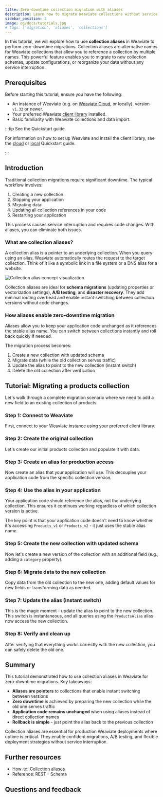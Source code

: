 ```yaml
---
title: Zero-downtime collection migration with aliases
description: Learn how to migrate Weaviate collections without service interruption using aliases
sidebar_position: 3
image: og/docs/tutorials.jpg
# tags: ['migration', 'aliases', 'collections']
---
```



In this tutorial, we will explore how to use **collection aliases** in Weaviate to perform zero-downtime migrations. Collection aliases are alternative names for Weaviate collections that allow you to reference a collection by multiple names. This powerful feature enables you to migrate to new collection schemas, update configurations, or reorganize your data without any service interruption.

## Prerequisites

Before starting this tutorial, ensure you have the following:

- An instance of Weaviate (e.g. on [Weaviate Cloud](https://console.weaviate.cloud), or locally), version `v1.32` or newer.
- Your preferred Weaviate [client library](../client-libraries/index.mdx) installed.
- Basic familiarity with Weaviate collections and data import.

:::tip See the Quickstart guide

For information on how to set up Weaviate and install the client library, see the [cloud](../quickstart/index.md) or [local](../quickstart/local.md) Quickstart guide.

:::

## Introduction

Traditional collection migrations require significant downtime. The typical workflow involves:

1. Creating a new collection
2. Stopping your application
3. Migrating data
4. Updating all collection references in your code
5. Restarting your application

This process causes service interruption and requires code changes. With aliases, you can eliminate both issues.

### What are collection aliases?

A collection alias is a pointer to an underlying collection. When you query using an alias, Weaviate automatically routes the request to the target collection. Think of it like a symbolic link in a file system or a DNS alias for a website.

![Collection alias concept visualization](./_includes/collection_alias_tutorial.png "Collection alias concept visualization")

Collection aliases are ideal for **schema migrations** (updating properties or vectorization settings), **A/B testing**, and **disaster recovery**. They add minimal routing overhead and enable instant switching between collection versions without code changes.


<CollectionAliasUsage />

### How aliases enable zero-downtime migration

Aliases allow you to keep your application code unchanged as it references the stable alias name. You can switch between collections instantly and roll back quickly if needed.

The migration process becomes:

1. Create a new collection with updated schema
2. Migrate data (while the old collection serves traffic)
3. Update the alias to point to the new collection (instant switch)
4. Delete the old collection after verification

## Tutorial: Migrating a products collection

Let's walk through a complete migration scenario where we need to add a new field to an existing collection of products.

### Step 1: Connect to Weaviate

First, connect to your Weaviate instance using your preferred client library.

<Tabs groupId="languages">
  <TabItem value="py" label="Python Client v4">
    <FilteredTextBlock
      text={PyCode}
      startMarker="# START ConnectToWeaviate"
      endMarker="# END ConnectToWeaviate"
      language="py"
    />
  </TabItem>
  <TabItem value="js" label="JS/TS Client v3">
    <FilteredTextBlock
      text={TSCode}
      startMarker="// START ConnectToWeaviate"
      endMarker="// END ConnectToWeaviate"
      language="js"
    />
  </TabItem>
  <TabItem value="java" label="Java">
    <FilteredTextBlock
      text={JavaCode}
      startMarker="// START ConnectToWeaviate"
      endMarker="// END ConnectToWeaviate"
      language="java"
    />
  </TabItem>
  <TabItem value="go" label="Go">
    <FilteredTextBlock
      text={GoCode}
      startMarker="// START ConnectToWeaviate"
      endMarker="// END ConnectToWeaviate"
      language="go"
    />
  </TabItem>
</Tabs>

### Step 2: Create the original collection

Let's create our initial products collection and populate it with data.

<Tabs groupId="languages">
  <TabItem value="py" label="Python Client v4">
    <FilteredTextBlock
      text={PyCode}
      startMarker="# START Step1CreateOriginal"
      endMarker="# END Step1CreateOriginal"
      language="py"
    />
  </TabItem>
  <TabItem value="js" label="JS/TS Client v3">
    <FilteredTextBlock
      text={TSCode}
      startMarker="// START Step1CreateOriginal"
      endMarker="// END Step1CreateOriginal"
      language="js"
    />
  </TabItem>
  <TabItem value="java" label="Java">
    <FilteredTextBlock
      text={JavaCode}
      startMarker="// START Step1CreateOriginal"
      endMarker="// END Step1CreateOriginal"
      language="java"
    />
  </TabItem>
  <TabItem value="go" label="Go">
    <FilteredTextBlock
      text={GoCode}
      startMarker="// START Step1CreateOriginal"
      endMarker="// END Step1CreateOriginal"
      language="go"
    />
  </TabItem>
</Tabs>

### Step 3: Create an alias for production access

Now create an alias that your application will use. This decouples your application code from the specific collection version.

<Tabs groupId="languages">
  <TabItem value="py" label="Python Client v4">
    <FilteredTextBlock
      text={PyCode}
      startMarker="# START Step2CreateAlias"
      endMarker="# END Step2CreateAlias"
      language="py"
    />
  </TabItem>
  <TabItem value="js" label="JS/TS Client v3">
    <FilteredTextBlock
      text={TSCode}
      startMarker="// START Step2CreateAlias"
      endMarker="// END Step2CreateAlias"
      language="js"
    />
  </TabItem>
  <TabItem value="java" label="Java">
    <FilteredTextBlock
      text={JavaCode}
      startMarker="// START Step2CreateAlias"
      endMarker="// END Step2CreateAlias"
      language="java"
    />
  </TabItem>
  <TabItem value="go" label="Go">
    <FilteredTextBlock
      text={GoCode}
      startMarker="// START Step2CreateAlias"
      endMarker="// END Step2CreateAlias"
      language="go"
    />
  </TabItem>
</Tabs>

### Step 4: Use the alias in your application

Your application code should reference the alias, not the underlying collection. This ensures it continues working regardless of which collection version is active.

<Tabs groupId="languages">
  <TabItem value="py" label="Python Client v4">
    <FilteredTextBlock
      text={PyCode}
      startMarker="# START MigrationUseAlias"
      endMarker="# END MigrationUseAlias"
      language="py"
    />
  </TabItem>
  <TabItem value="js" label="JS/TS Client v3">
    <FilteredTextBlock
      text={TSCode}
      startMarker="// START MigrationUseAlias"
      endMarker="// END MigrationUseAlias"
      language="js"
    />
  </TabItem>
  <TabItem value="java" label="Java">
    <FilteredTextBlock
      text={JavaCode}
      startMarker="// START MigrationUseAlias"
      endMarker="// END MigrationUseAlias"
      language="java"
    />
  </TabItem>
  <TabItem value="go" label="Go">
    <FilteredTextBlock
      text={GoCode}
      startMarker="// START MigrationUseAlias"
      endMarker="// END MigrationUseAlias"
      language="go"
    />
  </TabItem>
</Tabs>

The key point is that your application code doesn't need to know whether it's accessing `Products_v1` or `Products_v2` - it just uses the stable alias name.

### Step 5: Create the new collection with updated schema

Now let's create a new version of the collection with an additional field (e.g., adding a `category` property).

<Tabs groupId="languages">
  <TabItem value="py" label="Python Client v4">
    <FilteredTextBlock
      text={PyCode}
      startMarker="# START Step3NewCollection"
      endMarker="# END Step3NewCollection"
      language="py"
    />
  </TabItem>
  <TabItem value="js" label="JS/TS Client v3">
    <FilteredTextBlock
      text={TSCode}
      startMarker="// START Step3NewCollection"
      endMarker="// END Step3NewCollection"
      language="js"
    />
  </TabItem>
  <TabItem value="java" label="Java">
    <FilteredTextBlock
      text={JavaCode}
      startMarker="// START Step3NewCollection"
      endMarker="// END Step3NewCollection"
      language="java"
    />
  </TabItem>
  <TabItem value="go" label="Go">
    <FilteredTextBlock
      text={GoCode}
      startMarker="// START Step3NewCollection"
      endMarker="// END Step3NewCollection"
      language="go"
    />
  </TabItem>
</Tabs>

### Step 6: Migrate data to the new collection

Copy data from the old collection to the new one, adding default values for new fields or transforming data as needed.

<Tabs groupId="languages">
  <TabItem value="py" label="Python Client v4">
    <FilteredTextBlock
      text={PyCode}
      startMarker="# START Step4MigrateData"
      endMarker="# END Step4MigrateData"
      language="py"
    />
  </TabItem>
  <TabItem value="js" label="JS/TS Client v3">
    <FilteredTextBlock
      text={TSCode}
      startMarker="// START Step4MigrateData"
      endMarker="// END Step4MigrateData"
      language="js"
    />
  </TabItem>
  <TabItem value="java" label="Java">
    <FilteredTextBlock
      text={JavaCode}
      startMarker="// START Step4MigrateData"
      endMarker="// END Step4MigrateData"
      language="java"
    />
  </TabItem>
  <TabItem value="go" label="Go">
    <FilteredTextBlock
      text={GoCode}
      startMarker="// START Step4MigrateData"
      endMarker="// END Step4MigrateData"
      language="go"
    />
  </TabItem>
</Tabs>

### Step 7: Update the alias (instant switch)

This is the magic moment - update the alias to point to the new collection. This switch is instantaneous, and all queries using the `ProductsAlias` alias now access the new collection.

<Tabs groupId="languages">
  <TabItem value="py" label="Python Client v4">
    <FilteredTextBlock
      text={PyCode}
      startMarker="# START Step5UpdateAlias"
      endMarker="# END Step5UpdateAlias"
      language="py"
    />
  </TabItem>
  <TabItem value="js" label="JS/TS Client v3">
    <FilteredTextBlock
      text={TSCode}
      startMarker="// START Step5UpdateAlias"
      endMarker="// END Step5UpdateAlias"
      language="js"
    />
  </TabItem>
  <TabItem value="java" label="Java">
    <FilteredTextBlock
      text={JavaCode}
      startMarker="// START Step5UpdateAlias"
      endMarker="// END Step5UpdateAlias"
      language="java"
    />
  </TabItem>
  <TabItem value="go" label="Go">
    <FilteredTextBlock
      text={GoCode}
      startMarker="// START Step5UpdateAlias"
      endMarker="// END Step5UpdateAlias"
      language="go"
    />
  </TabItem>
</Tabs>

### Step 8: Verify and clean up

After verifying that everything works correctly with the new collection, you can safely delete the old one.

<Tabs groupId="languages">
  <TabItem value="py" label="Python Client v4">
    <FilteredTextBlock
      text={PyCode}
      startMarker="# START Step6Cleanup"
      endMarker="# END Step6Cleanup"
      language="py"
    />
  </TabItem>
  <TabItem value="js" label="JS/TS Client v3">
    <FilteredTextBlock
      text={TSCode}
      startMarker="// START Step6Cleanup"
      endMarker="// END Step6Cleanup"
      language="js"
    />
  </TabItem>
  <TabItem value="java" label="Java">
    <FilteredTextBlock
      text={JavaCode}
      startMarker="// START Step6Cleanup"
      endMarker="// END Step6Cleanup"
      language="java"
    />
  </TabItem>
  <TabItem value="go" label="Go">
    <FilteredTextBlock
      text={GoCode}
      startMarker="// START Step6Cleanup"
      endMarker="// END Step6Cleanup"
      language="go"
    />
  </TabItem>
</Tabs>

## Summary

This tutorial demonstrated how to use collection aliases in Weaviate for zero-downtime migrations. Key takeaways:

- **Aliases are pointers** to collections that enable instant switching between versions
- **Zero downtime** is achieved by preparing the new collection while the old one serves traffic
- **Application code remains unchanged** when using aliases instead of direct collection names
- **Rollback is simple** - just point the alias back to the previous collection

Collection aliases are essential for production Weaviate deployments where uptime is critical. They enable confident migrations, A/B testing, and flexible deployment strategies without service interruption.

## Further resources

- [How-to: Collection aliases](../manage-collections/collection-aliases.mdx)
- <SkipLink href="/weaviate/api/rest#tag/schema">
    Reference: REST - Schema
  </SkipLink>

## Questions and feedback


<DocsFeedback />

